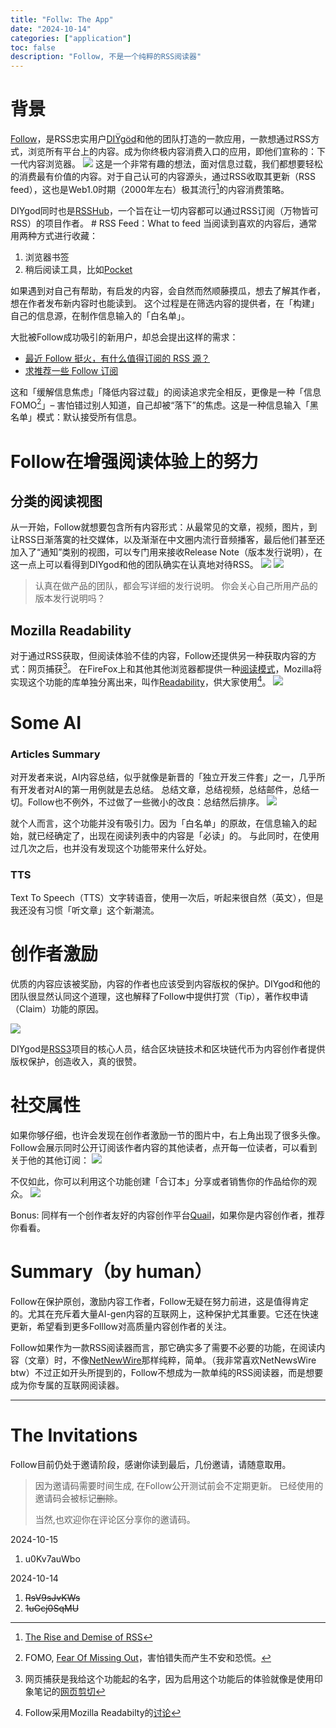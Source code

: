 ```yaml
---
title: "Follw: The App"
date: "2024-10-14"
categories: ["application"]
toc: false
description: "Follow, 不是一个纯粹的RSS阅读器"
---
```


# 背景
[Follow](https://follow.is)，是RSS忠实用户[DIŸgöd](https://x.com/DIYgod)和他的团队打造的一款应用，一款想通过RSS方式，浏览所有平台上的内容。成为你终极内容消费入口的应用，即他们宣称的：下一代内容浏览器。
![](./images/follow-slogon.png)
这是一个非常有趣的想法，面对信息过载，我们都想要轻松的消费最有价值的内容。对于自己认可的内容源头，通过RSS收取其更新（RSS feed），这也是Web1.0时期（2000年左右）极其流行[^1]的内容消费策略。

DIYgod同时也是[RSSHub](https://docs.rsshub.app/zh/)，一个旨在让一切内容都可以通过RSS订阅（万物皆可RSS）的项目作者。
# RSS Feed：What to feed
当阅读到喜欢的内容后，通常用两种方式进行收藏：

1. 浏览器书签
2. 稍后阅读工具，比如[Pocket](https://getpocket.com/home)

如果遇到对自己有帮助，有启发的内容，会自然而然顺藤摸瓜，想去了解其作者，想在作者发布新内容时也能读到。
这个过程是在筛选内容的提供者，在「构建」自己的信息源，在制作信息输入的「白名单」。

大批被Follow成功吸引的新用户，却总会提出这样的需求：

- [最近 Follow 挺火，有什么值得订阅的 RSS 源？](https://www.google.com/url?sa=t&source=web&rct=j&opi=89978449&url=https://v2ex.com/t/1078500&ved=2ahUKEwi11I_zq4qJAxUAsVYBHfYoDTgQFnoECBcQAQ&usg=AOvVaw2Nyxyz6ENxQDggvL10Kj5R)
- [求推荐一些 Follow 订阅](https://www.google.com/url?sa=t&source=web&rct=j&opi=89978449&url=https://www.v2ex.com/t/1079170&ved=2ahUKEwi11I_zq4qJAxUAsVYBHfYoDTgQFnoECBYQAQ&usg=AOvVaw1Fs7VRAlMAK36y5nw0Tg75)

这和「缓解信息焦虑」「降低内容过载」的阅读追求完全相反，更像是一种「信息FOMO[^3]」-- 害怕错过别人知道，自己却被“落下”的焦虑。这是一种信息输入「黑名单」模式：默认接受所有信息。

# Follow在增强阅读体验上的努力

## 分类的阅读视图
从一开始，Follow就想要包含所有内容形式：从最常见的文章，视频，图片，到让RSS日渐落寞的社交媒体，以及渐渐在中文圈内流行音频播客，最后他们甚至还加入了“通知”类别的视图，可以专门用来接收Release Note（版本发行说明），在这一点上可以看得到DIYgod和他的团队确实在认真地对待RSS。
![](./images/follow-app-contentview.png)
![](./images/follow-app-main-interface.png)

> 认真在做产品的团队，都会写详细的发行说明。
你会关心自己所用产品的版本发行说明吗？

## Mozilla Readability
对于通过RSS获取，但阅读体验不佳的内容，Follow还提供另一种获取内容的方式：网页捕获[^4]。
在FireFox上和其他其他浏览器都提供一种[阅读模式](https://support.mozilla.org/zh-CN/kb/firefox%E9%98%85%E8%AF%BB%E6%A8%A1%E5%BC%8F%E8%AE%A9%E7%BD%91%E9%A1%B5%E6%9B%B4%E6%B8%85%E7%88%BD)，Mozilla将实现这个功能的库单独分离出来，叫作[Readability](https://github.com/mozilla/readability)，供大家使用[^5]。
![](./images/readability.png)

# Some AI
### Articles Summary
对开发者来说，AI内容总结，似乎就像是新晋的「独立开发三件套」之一，几乎所有开发者对AI的第一用例就是去总结。 总结文章，总结视频，总结邮件，总结一切。Follow也不例外，不过做了一些微小的改良：总结然后排序。
![](./images/follow-app-ai-summary.png)

就个人而言，这个功能并没有吸引力。因为「白名单」的原故，在信息输入的起始，就已经确定了，出现在阅读列表中的内容是「必读」的。
与此同时，在使用过几次之后，也并没有发现这个功能带来什么好处。

### TTS
Text To Speech（TTS）文字转语音，使用一次后，听起来很自然（英文），但是我还没有习惯「听文章」这个新潮流。

# 创作者激励
优质的内容应该被奖励，内容的作者也应该受到内容版权的保护。DIYgod和他的团队很显然认同这个道理，这也解释了Follow中提供打赏（Tip），著作权申请（Claim）功能的原因。

![](./images/follow-app-creator-incentives.png)

DIYgod是[RSS3](https://rss3.io)项目的核心人员，结合区块链技术和区块链代币为内容创作者提供版权保护，创造收入，真的很赞。


# 社交属性
如果你够仔细，也许会发现在创作者激励一节的图片中，右上角出现了很多头像。Follow会展示同时公开订阅该作者内容的其他读者，点开每一位读者，可以看到关于他的其他订阅：
![](./images/follow-app-sociality.png)


不仅如此，你可以利用这个功能创建「合订本」分享或者销售你的作品给你的观众。
![](./images/follow-app-lists.png)

Bonus: 同样有一个创作者友好的内容创作平台[Quail](https://quail.ink)，如果你是内容创作者，推荐你看看。


# Summary（by human）
Follow在保护原创，激励内容工作者，Follow无疑在努力前进，这是值得肯定的。尤其在充斥着大量AI-gen内容的互联网上，这种保护尤其重要。它还在快速更新，希望看到更多Folllow对高质量内容创作者的关注。

Follow如果作为一款RSS阅读器而言，那它确实多了需要不必要的功能，在阅读内容（文章）时，不像[NetNewWire](https://netnewswire.com)那样纯粹，简单。（我非常喜欢NetNewsWire btw）不过正如开头所提到的，Follow不想成为一款单纯的RSS阅读器，而是想要成为你专属的互联网阅读器。

----
# The Invitations
Follow目前仍处于邀请阶段，感谢你读到最后，几份邀请，请随意取用。

> 因为邀请码需要时间生成, 在Follow公开测试前会不定期更新。
> 已经使用的邀请码会被标记~~删除~~。
>
> 当然,也欢迎你在评论区分享你的邀请码。

2024-10-15

1. u0Kv7auWbo

2024-10-14

1. ~~RsV9sJvKWs~~
2. ~~1uGcj0SqMU~~

[^1]: [The Rise and Demise of RSS](https://twobithistory.org/2018/12/18/rss.html)
[^2]: 影视更新通过MoviePilot，但这属于娱乐性质的内容，不需要每天都看，也没有必要通过专门“监控”新影视作品的上架信息。
[^3]: FOMO, [Fear Of Missing Out](https://zh.wikipedia.org/zh-hans/%E9%94%99%E5%A4%B1%E6%81%90%E6%83%A7%E7%97%87)，害怕错失而产生不安和恐慌。
[^4]: 网页捕获是我给这个功能起的名字，因为启用这个功能后的体验就像是使用印象笔记的[网页剪切](https://evernote.com/features/webclipper)
[^5]: Follow采用Mozilla Readabilty的[讨论](https://github.com/RSSNext/Follow/issues/169#issuecomment-2260378450)
